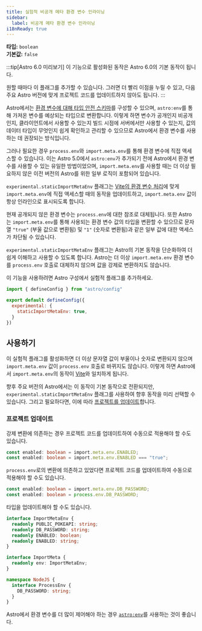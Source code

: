 ```yaml
---
title: 실험적 비공개 메타 환경 변수 인라이닝
sidebar:
  label: 비공개 메타 환경 변수 인라이닝
i18nReady: true
---
```



<p>

**타입:** `boolean`<br />
**기본값:** `false`<br />
<Since v="5.13.0" />
</p>

:::tip[Astro 6.0 미리보기]
이 기능으로 활성화된 동작은 Astro 6.0의 기본 동작이 됩니다.

원할 때마다 이 플래그를 추가할 수 있습니다. 그러면 더 빨리 이점을 누릴 수 있고, 다음 주요 Astro 버전에 맞게 프로젝트 코드를 업데이트하지 않아도 됩니다.
:::

Astro에서는 [환경 변수에 대해 타입 안전 스키마](/ko/guides/environment-variables/#타입-안전-환경-변수)를 구성할 수 있으며, `astro:env`를 통해 가져온 변수를 예상되는 타입으로 변환합니다. 이렇게 하면 변수가 공개인지 비공개인지, 클라이언트에서 사용할 수 있는지 빌드 시점에 서버에서만 사용할 수 있는지, 값의 데이터 타입이 무엇인지 쉽게 확인하고 관리할 수 있으므로 Astro에서 환경 변수를 사용하는 데 권장되는 방식입니다.

그러나 필요한 경우 `process.env`와 `import.meta.env`를 통해 환경 변수에 직접 액세스할 수 있습니다. 이는 Astro 5.0에서 `astro:env`가 추가되기 전에 Astro에서 환경 변수를 사용할 수 있는 유일한 방법이었으며, `import.meta.env`를 사용할 때는 더 이상 필요하지 않은 이전 버전의 Astro를 위한 일부 로직이 포함되어 있습니다.

`experimental.staticImportMetaEnv` 플래그는 [Vite의 환경 변수 처리](https://ko.vite.dev/guide/env-and-mode.html#env-variables)에 맞게 `import.meta.env`에 직접 액세스할 때의 동작을 업데이트하고, `import.meta.env` 값이 항상 인라인으로 표시되도록 합니다.

현재 공개되지 않은 환경 변수는 `process.env`에 대한 참조로 대체됩니다. 또한 Astro는 `import.meta.env`를 통해 사용되는 환경 변수 값의 타입을 변환할 수 있으므로 문자열 `"true"` (부울 값으로 변환됨) 및 `"1"` (숫자로 변환됨)과 같은 일부 값에 대한 액세스가 차단될 수 있습니다.

`experimental.staticImportMetaEnv` 플래그는 Astro의 기본 동작을 단순화하여 더 쉽게 이해하고 사용할 수 있도록 합니다. Astro는 더 이상 `import.meta.env` 환경 변수를 `process.env` 호출로 대체하지 않으며 값을 강제로 변환하지도 않습니다.

이 기능을 사용하려면 Astro 구성에서 실험적 플래그를 추가하세요.

```js title="astro.config.mjs" ins={4-6}
import { defineConfig } from "astro/config"

export default defineConfig({
  experimental: {
    staticImportMetaEnv: true,
  }
})
```

## 사용하기

이 실험적 플래그를 활성화하면 더 이상 문자열 값이 부울이나 숫자로 변환되지 않으며 `import.meta.env` 값이 `process.env` 호출로 바뀌지도 않습니다. 이렇게 하면 Astro에서 `import.meta.env`의 동작이 [Vite](https://ko.vite.dev/guide/env-and-mode.html#env-variables)와 일치하게 됩니다.

향후 주요 버전의 Astro에서는 이 동작이 기본 동작으로 전환되지만, `experimental.staticImportMetaEnv` 플래그를 사용하여 향후 동작을 미리 선택할 수 있습니다. 그리고 필요하다면, 이에 따라 [프로젝트를 업데이트](#프로젝트-업데이트)합니다.

### 프로젝트 업데이트

강제 변환에 의존하는 경우 프로젝트 코드를 업데이트하여 수동으로 적용해야 할 수도 있습니다.

```ts title="src/components/MyComponent.astro" del={1} ins={2}
const enabled: boolean = import.meta.env.ENABLED;
const enabled: boolean = import.meta.env.ENABLED === "true";
```

`process.env`로의 변환에 의존하고 있었다면 프로젝트 코드를 업데이트하여 수동으로 적용해야 할 수도 있습니다.

```ts title="src/components/MyComponent.astro" del={1} ins={2}
const enabled: boolean = import.meta.env.DB_PASSWORD;
const enabled: boolean = process.env.DB_PASSWORD;
```

타입을 업데이트해야 할 수도 있습니다.

```ts title="src/env.d.ts" del={3-4} ins={5,12-16}
interface ImportMetaEnv {
  readonly PUBLIC_POKEAPI: string;
  readonly DB_PASSWORD: string;
  readonly ENABLED: boolean;
  readonly ENABLED: string;
}

interface ImportMeta {
  readonly env: ImportMetaEnv;
}

namespace NodeJS {
  interface ProcessEnv {
    DB_PASSWORD: string;
  }
}
```

Astro에서 환경 변수를 더 많이 제어해야 하는 경우 [`astro:env`](/ko/guides/environment-variables/)를 사용하는 것이 좋습니다.
